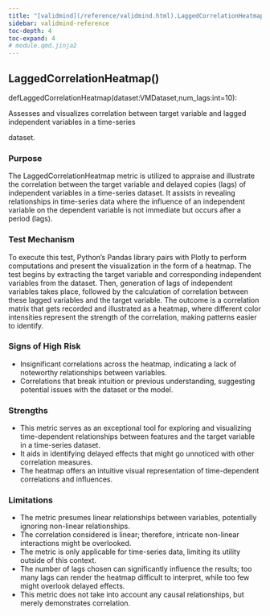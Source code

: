 ```yaml
---
title: "[validmind](/reference/validmind.html).LaggedCorrelationHeatmap"
sidebar: validmind-reference
toc-depth: 4
toc-expand: 4
# module.qmd.jinja2
---
```


<!-- function.qmd.jinja2 -->

## LaggedCorrelationHeatmap[()]{.muted}

<!-- signatures.jinja2 -->

::: {.signature}

<span class="kw">def</span><span class="name">LaggedCorrelationHeatmap</span>(<span class="params"><span class="n">dataset</span><span class="p">:</span><!-- types.jinja2 - format_type --><span class="n">VMDataset</span><span class="muted">,</span></span><span class="params"><span class="n">num_lags</span><span class="p">:</span><!-- types.jinja2 - format_type --><span class="nb">int</span><span class="o">=</span><span class="kc">10</span></span>):

:::

<!-- docstring.jinja2 -->

Assesses and visualizes correlation between target variable and lagged independent variables in a time-series

dataset.

### Purpose

The LaggedCorrelationHeatmap metric is utilized to appraise and illustrate the correlation between the target variable and delayed copies (lags) of independent variables in a time-series dataset. It assists in revealing relationships in time-series data where the influence of an independent variable on the dependent variable is not immediate but occurs after a period (lags).

### Test Mechanism

To execute this test, Python's Pandas library pairs with Plotly to perform computations and present the visualization in the form of a heatmap. The test begins by extracting the target variable and corresponding independent variables from the dataset. Then, generation of lags of independent variables takes place, followed by the calculation of correlation between these lagged variables and the target variable. The outcome is a correlation matrix that gets recorded and illustrated as a heatmap, where different color intensities represent the strength of the correlation, making patterns easier to identify.

### Signs of High Risk

- Insignificant correlations across the heatmap, indicating a lack of noteworthy relationships between variables.
- Correlations that break intuition or previous understanding, suggesting potential issues with the dataset or the model.

### Strengths

- This metric serves as an exceptional tool for exploring and visualizing time-dependent relationships between features and the target variable in a time-series dataset.
- It aids in identifying delayed effects that might go unnoticed with other correlation measures.
- The heatmap offers an intuitive visual representation of time-dependent correlations and influences.

### Limitations

- The metric presumes linear relationships between variables, potentially ignoring non-linear relationships.
- The correlation considered is linear; therefore, intricate non-linear interactions might be overlooked.
- The metric is only applicable for time-series data, limiting its utility outside of this context.
- The number of lags chosen can significantly influence the results; too many lags can render the heatmap difficult to interpret, while too few might overlook delayed effects.
- This metric does not take into account any causal relationships, but merely demonstrates correlation.

